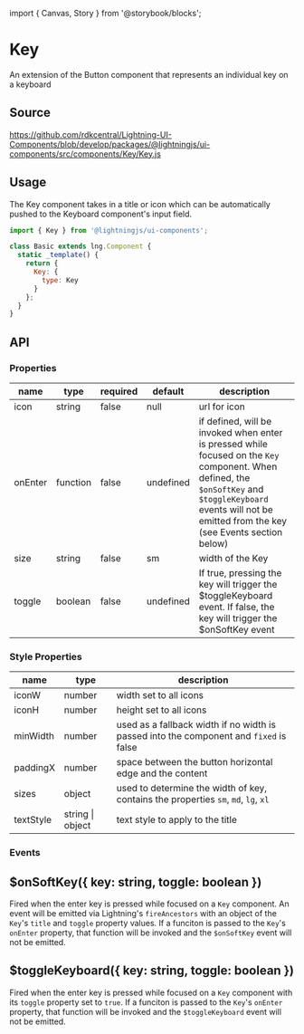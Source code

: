 ﻿import { Canvas, Story } from '@storybook/blocks';

# Key

An extension of the Button component that represents an individual key on a keyboard

## Source

https://github.com/rdkcentral/Lightning-UI-Components/blob/develop/packages/@lightningjs/ui-components/src/components/Key/Key.js

## Usage

The Key component takes in a title or icon which can be automatically pushed to the Keyboard component's input field.

```js
import { Key } from '@lightningjs/ui-components';

class Basic extends lng.Component {
  static _template() {
    return {
      Key: {
        type: Key
      }
    };
  }
}
```

<Canvas>
  <Story id="components-key--basic" />
</Canvas>

## API

### Properties

| name    | type     | required | default   | description                                                                                                                                                                                                     |
| ------- | -------- | -------- | --------- | --------------------------------------------------------------------------------------------------------------------------------------------------------------------------------------------------------------- |
| icon    | string   | false    | null      | url for icon                                                                                                                                                                                                    |
| onEnter | function | false    | undefined | if defined, will be invoked when enter is pressed while focused on the `Key` component. When defined, the `$onSoftKey` and `$toggleKeyboard` events will not be emitted from the key (see Events section below) |
| size    | string   | false    | sm        | width of the Key                                                                                                                                                                                                |
| toggle  | boolean  | false    | undefined | If true, pressing the key will trigger the $toggleKeyboard event. If false, the key will trigger the $onSoftKey event                                                                                           |

### Style Properties

| name      | type             | description                                                                            |
| --------- | ---------------- | -------------------------------------------------------------------------------------- |
| iconW     | number           | width set to all icons                                                                 |
| iconH     | number           | height set to all icons                                                                |
| minWidth  | number           | used as a fallback width if no width is passed into the component and `fixed` is false |
| paddingX  | number           | space between the button horizontal edge and the content                               |
| sizes     | object           | used to determine the width of key, contains the properties `sm`, `md`, `lg`, `xl`     |
| textStyle | string \| object | text style to apply to the title                                                       |

### Events

## $onSoftKey({ key: string, toggle: boolean })

Fired when the enter key is pressed while focused on a `Key` component. An event will be emitted
via Lightning's `fireAncestors` with an object of the `Key`'s `title` and `toggle` property values.
If a funciton is passed to the `Key`'s `onEnter` property, that function will be invoked and the
`$onSoftKey` event will not be emitted.

## $toggleKeyboard({ key: string, toggle: boolean })

Fired when the enter key is pressed while focused on a `Key` component with its `toggle` property
set to `true`. If a funciton is passed to the `Key`'s `onEnter` property, that function will be invoked and the
`$toggleKeyboard` event will not be emitted.
